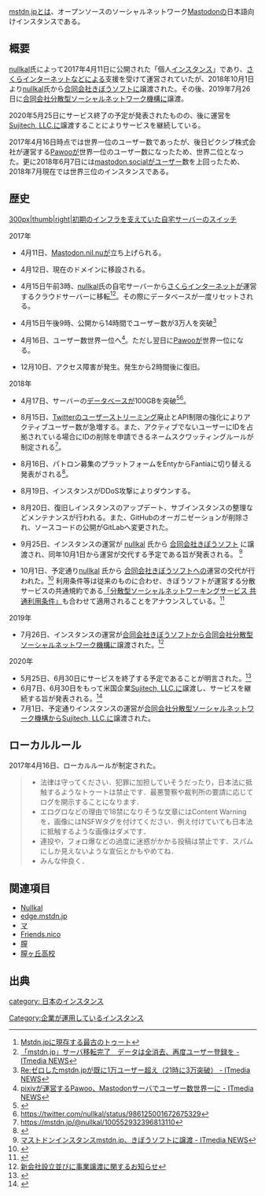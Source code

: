 {{小文字}}
{{混同|マストドン.jp}}
{{Infobox instance
| Name          = [[mstdn.jp]]
| Domain        = https://mstdn.jp
| Admin         = [[Sujitech, LLC.]]
| Country       = 日本国
| Start         = 2017年4月11日
<!-- | Kifu          = https://fantia.jp/nullkal -->
| SourceCode    = [https://repo.mstdn.jp/mstdn-jp/mastodon GitLab]
| Alias         = .jp、日本鯖
}}
[[mstdn.jp]]とは、オープンソースのソーシャルネットワーク[[Mastodon]]の日本語向けインスタンスである。

==概要==
[[nullkal]]氏によって2017年4月11日に公開された「個人[[インスタンス]]」であり、[[さくらインターネット]]などによる支援を受けて運営されていたが、2018年10月1日より[[nullkal]]氏から[[合同会社きぼうソフト]]に譲渡された。その後、2019年7月26日に[[合同会社分散型ソーシャルネットワーク機構]]に譲渡。

2020年5月25日にサービス終了の予定が発表されたものの、後に運営を[[Sujitech, LLC.]]に譲渡することによりサービスを継続している。

2017年4月16日時点では世界一位のユーザー数であったが、後日ピクシブ株式会社が運営する[[Pawoo]]が世界一位のユーザー数になったため、世界二位となった。更に2018年6月7日には[[mastodon.social]]がユーザー数を上回ったため、2018年7月現在では世界三位のインスタンスである。

==歴史==
[[ファイル:スクリーンショット 2017-04-15 12.28.41.png|300px|thumb|right|初期のインフラを支えていた自宅サーバーのスイッチ]]

;2017年

*4月11日、[[Mastodon.nil.nu]]が立ち上げられる。

*4月12日、現在のドメインに移設される。

*4月15日午前3時、[[nullkal]]氏の自宅サーバーから[[さくらインターネット]]が運営するクラウドサーバーに移転<ref>[https://mstdn.jp/@QuiGonJinn/2 Mstdn.jpに現存する最古のトゥート] </ref><ref>[http://www.itmedia.co.jp/news/articles/1704/15/news020.html 「mstdn.jp」サーバ移転完了　データは全消去、再度ユーザー登録を - ITmedia NEWS]</ref>。その際にデータベースが一度リセットされる。

*4月15日午後9時、公開から14時間でユーザー数が3万人を突破<ref>[http://www.itmedia.co.jp/news/articles/1704/15/news023.html Re:ゼロしたmstdn.jpが既に1万ユーザー超え（21時に3万突破） - ITmedia NEWS]</ref>

*4月16日、ユーザー数世界一位へ<ref>[http://www.itmedia.co.jp/news/articles/1704/17/news115.html pixivが運営するPawoo、Mastodonサーバでユーザー数世界一に - ITmedia NEWS]</ref>。ただし翌日に[[Pawoo]]が世界一位になる。

*12月10日、アクセス障害が発生。発生から2時間後に復旧。

;2018年

*4月17日、サーバーの[[データベース]]が100GBを突破<ref>{{toot|mstdn.jp|nullkal|99873319386267328}}</ref><ref>https://twitter.com/nullkal/status/986125001672675329</ref>。

*8月15日、[[Twitter]]のユーザーストリーミング廃止とAPI制限の強化によりアクティブユーザー数が急増する。また、アクティブでないユーザーにIDを占拠されている場合にIDの削除を申請できるネームスクワッティングルールが制定される<ref>https://mstdn.jp/@nullkal/100552932396813110</ref>。

*8月16日、パトロン募集のプラットフォームをEntyからFantiaに切り替える発表がされる<ref>{{toot|mstdn.jp|nullkal|100555525375200518}}</ref>。

*8月19日、インスタンスがDDoS攻撃によりダウンする。

*8月20日、復旧しインスタンスのアップデート、サブインスタンスの整理などメンテナンスが行われる。また、GitHubのオーガニゼーションが削除され、ソースコードの公開がGitLabへ変更された。

*9月25日、インスタンスの運営が [[nullkal]] 氏から [[合同会社きぼうソフト]] に譲渡され、同年10月1日から運営が交代する予定である旨が発表される。 <ref>[http://www.itmedia.co.jp/news/articles/1809/25/news098.html マストドンインスタンスmstdn.jp、きぼうソフトに譲渡 - ITmedia NEWS]</ref>

*10月1日、予定通り[[nullkal]] 氏から [[合同会社きぼうソフト]]への運営の交代が行われた。<ref>{{toot|mstdn.jp|kibousoft|100815313820333178}}</ref> 利用条件等は従来のものに合わせ、きぼうソフトが運営する分散サービスの共通規約である[https://legal.kibousoft.co.jp/legal.html 「分散型ソーシャルネットワーキングサービス 共通利用条件」]も合わせて適用されることをアナウンスしている。<ref>{{toot|mstdn.jp|kibousoft|100815314269220351}}</ref>

;2019年

*7月26日、インスタンスの運営が[[合同会社きぼうソフト]]から[[合同会社分散型ソーシャルネットワーク機構]]に譲渡された。<ref>[https://mstdn.jp/@kibousoft/102450998495777677 新会社設立並びに事業譲渡に関するお知らせ]</ref>

;2020年

*5月25日、6月30日にサービスを終了する予定であることが明言された。<ref>{{toot|mstdn.jp|mstdn_jp|104227467367414869}}</ref>
*6月7日、6月30日をもって米国企業[[Sujitech, LLC.]]に譲渡し、サービスを継続する旨が発表される。<ref>{{toot|mstdn.jp|mstdn_jp|104301836304326675}}</ref>
*7月1日、予定通りインスタンスの運営が[[合同会社分散型ソーシャルネットワーク機構]]から[[Sujitech, LLC.]]に譲渡された。

==ローカルルール==

2017年4月16日、ローカルルールが制定された。
<blockquote>
*法律は守ってください．犯罪に加担していそうだったり，日本法に抵触するようなトゥートは禁止です．最悪警察や裁判所の要請に応じてログを開示することになります．
*エログロなどの理由で18禁になりそうな文章にはContent Warningを，画像にはNSFWタグを付けてください．例え付けていても日本法に抵触するような画像はダメです．
*連投や，フォロ爆などの過度に迷惑がかかる投稿は禁止です．スパムにしか見えないような宣伝とかもやめてね．
*みんな仲良く．
</blockquote>

==関連項目==

*[[Nullkal]]
*[[edge.mstdn.jp]]
*[[マ]]
*[[Friends.nico]]
*[[膣]]
*[[膣ヶ丘高校]]

==出典==
<references />

{{DEFAULTSORT:jp}}
[[category: 日本のインスタンス]]
[[Category:企業が運用しているインスタンス]]